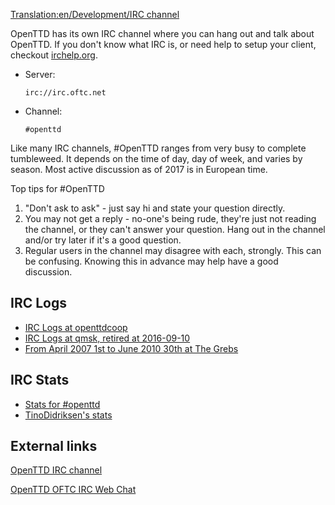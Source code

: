[[Translation:en/Development/IRC channel]]

OpenTTD has its own IRC channel where you can hang out and talk about OpenTTD. If you don't know what IRC is, or need help to setup your client, checkout [http://www.irchelp.org/ irchelp.org].

* Server: <pre>irc://irc.oftc.net</pre>
* Channel: <pre>#openttd</pre>

Like many IRC channels, #OpenTTD ranges from very busy to complete tumbleweed.  It depends on the time of day, day of week, and varies by season.  Most active discussion as of 2017 is in European time.  

Top tips for #OpenTTD
# "Don't ask to ask" - just say hi and state your question directly.
# You may not get a reply - no-one's being rude, they're just not reading the channel, or they can't answer your question.  Hang out in the channel and/or try later if it's a good question.
# Regular users in the channel may disagree with each, strongly.  This can be confusing.  Knowing this in advance may help have a good discussion.

==IRC Logs==
*[http://webster.openttdcoop.org/index.php?channel=openttd IRC Logs at openttdcoop]
*[http://irclogs.qmsk.net/channels/openttd IRC Logs at qmsk, retired at 2016-09-10]
*[http://thegrebs.com/irc/ From April 2007 1st to June 2010 30th at The Grebs]

==IRC Stats==
*[http://electricpotential.net/ircstats/openttd2.html Stats for #openttd]
*[http://alpha.visl.sdu.dk/~tino/pisg/OFTC/openttd.html TinoDidriksen's stats]

==External links==

[irc://irc.oftc.net/openttd OpenTTD IRC channel]

[http://webchat.oftc.net/?randomnick=1&channels=openttd&prompt=1 OpenTTD OFTC IRC Web Chat]